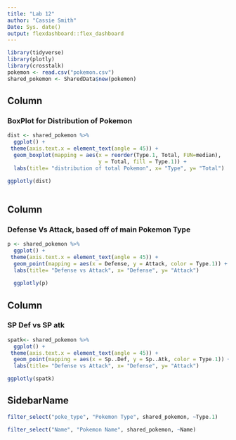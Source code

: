 ```yaml
---
title: "Lab 12" 
author: "Cassie Smith"
Date: Sys. date()
output: flexdashboard::flex_dashboard 
---
```

```r
library(tidyverse)
library(plotly)
library(crosstalk)
pokemon <- read.csv("pokemon.csv")
shared_pokemon <- SharedData$new(pokemon)
```

Column
-------------------------------------

###  BoxPlot for Distribution of Pokemon

```r
dist <- shared_pokemon %>%
  ggplot() +
 theme(axis.text.x = element_text(angle = 45)) +
  geom_boxplot(mapping = aes(x = reorder(Type.1, Total, FUN=median), 
                             y = Total, fill = Type.1)) +
  labs(title= "distribution of total Pokemon", x= "Type", y= "Total")

ggplotly(dist)
  
```

Column
-------------------------------------

### Defense Vs Attack, based off of main Pokemon Type

```r
p <- shared_pokemon %>%
  ggplot() +
 theme(axis.text.x = element_text(angle = 45)) +
  geom_point(mapping = aes(x = Defense, y = Attack, color = Type.1)) +
  labs(title= "Defense vs Attack", x= "Defense", y= "Attack")
  
  ggplotly(p)
```

Column
-------------------------------------

### SP Def vs SP atk
```r
spatk<- shared_pokemon %>%
  ggplot() +
 theme(axis.text.x = element_text(angle = 45)) +
  geom_point(mapping = aes(x = Sp..Def, y = Sp..Atk, color = Type.1)) +
  labs(title= "Defense vs Attack", x= "Defense", y= "Attack")

ggplotly(spatk)
```
  
SidebarName {.sidebar}
----------------------
```r
filter_select("poke_type", "Pokemon Type", shared_pokemon, ~Type.1)
```
```r
filter_select("Name", "Pokemon Name", shared_pokemon, ~Name)
```
